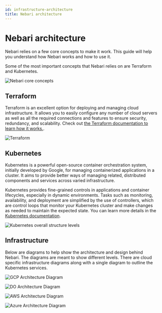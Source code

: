 ```yaml
---
id: infrastructure-architecture
title: Nebari architecture
---
```


# Nebari architecture

Nebari relies on a few core concepts to make it work.
This guide will help you understand how Nebari works and how to use it.

Some of the most important concepts that Nebari relies on are Terraform and Kubernetes.

![Nebari core concepts](/img/explanations/core-concepts.png)

## Terraform

Terraform is an excellent option for deploying and managing cloud
infrastructure. It allows you to easily configure any number of
cloud servers as well as all the required connections and features
to ensure security, redundancy, and scalability.
Check out [the Terraform documentation to learn how it works.](https://developer.hashicorp.com/terraform/intro#how-does-terraform-work).

![Terraform](/img/explanations/terraform.png)

## Kubernetes

Kubernetes is a powerful open-source container orchestration system, initially developed by Google,
for managing containerized applications in a cluster. It aims
to provide better ways of managing related, distributed components and services
across varied infrastructure.

Kubernetes provides fine-grained controls in applications and container lifecycles,
especially in dynamic environments. Tasks such as monitoring, availability, and
deployment are simplified by the use of controllers, which are control loops that
monitor your Kubernetes cluster and make changes as needed to maintain the expected
state.
You can learn more details in the [Kubernetes documentation](https://kubernetes.io/docs/concepts/overview/).

![Kubernetes overall structure levels](/img/explanations/kubernetes-concepts-architecture.jpg)

## Infrastructure

Below are diagrams to help show the architecture and design behind
Nebari. The diagrams are meant to show different levels. There are
cloud specific infrastructure diagrams along with a single diagram to
outline the Kubernetes services.


<Tabs>
  <TabItem value="gcp" label="Google GCP" default>

![GCP Architecture Diagram](/img/explanations/architecture-diagram-gcp.png)

</TabItem>
<TabItem value="do" label="Digital Ocean">

![DO Architecture Diagram](/img/explanations/architecture-diagram-do.png)

</TabItem>
<TabItem value="aws" label="Amazon AWS">

![AWS Architecture Diagram](/img/explanations/architecture-diagram-aws.png)

</TabItem>
<TabItem value="azure" label="Azure">

![Azure Architecture Diagram](/img/explanations/architecture-diagram-azure.png)

</TabItem>
</Tabs>
